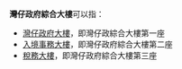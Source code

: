 '''灣仔政府綜合大樓'''可以指：

* [[灣仔政府大樓|灣仔政府大樓]]，即灣仔政綜合大樓第一座
* [[入境事務大樓|入境事務大樓]]，即灣仔政府綜合大樓第二座
* [[稅務大樓|稅務大樓]]，即灣仔政府綜合大樓第三座

{{消歧義|cat=八字以上建築物消歧义}}